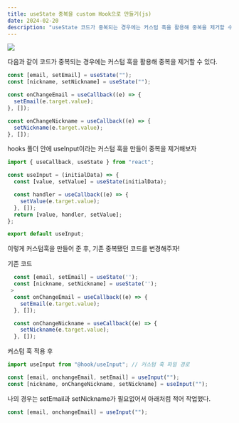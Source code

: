 ```yaml
---
title: useState 중복을 custom Hook으로 만들기(js)
date: 2024-02-20
description: "useState 코드가 중복되는 경우에는 커스텀 훅을 활용해 중복을 제거할 수 있다"
---
```


![](https://velog.velcdn.com/images/songhaeunsong/post/b6e44e42-4b13-4aed-82a0-94a9cffd63f6/image.png)

다음과 같이 코드가 중복되는 경우에는 커스텀 훅을 활용해 중복을 제거할 수 있다.

```js
const [email, setEmail] = useState("");
const [nickname, setNickname] = useState("");

const onChangeEmail = useCallback((e) => {
  setEmail(e.target.value);
}, []);

const onChangeNickname = useCallback((e) => {
  setNickname(e.target.value);
}, []);
```

hooks 폴더 안에 useInput이라는 커스텀 훅을 만들어 중복을 제거해보자

```js
import { useCallback, useState } from "react";

const useInput = (initialData) => {
  const [value, setValue] = useState(initialData);

  const handler = useCallback((e) => {
    setValue(e.target.value);
  }, []);
  return [value, handler, setValue];
};

export default useInput;
```

이렇게 커스텀훅을 만들어 준 후, 기존 중복됐던 코드를 변경해주자!

기존 코드

```js
  const [email, setEmail] = useState('');
  const [nickname, setNickname] = useState('');
 >
  const onChangeEmail = useCallback((e) => {
    setEmail(e.target.value);
  }, []);

  const onChangeNickname = useCallback((e) => {
    setNickname(e.target.value);
  }, []);
```

커스텀 훅 적용 후

```js
import useInput from "@hook/useInput"; // 커스텀 훅 파일 경로

const [email, onchangeEmail, setEmail] = useInput("");
const [nickname, onChangeNickname, setNickname] = useInput("");
```

나의 경우는 setEmail과 setNickname가 필요없어서 아래처럼 적어 작업했다.

```js
const [email, onchangeEmail] = useInput("");
```
